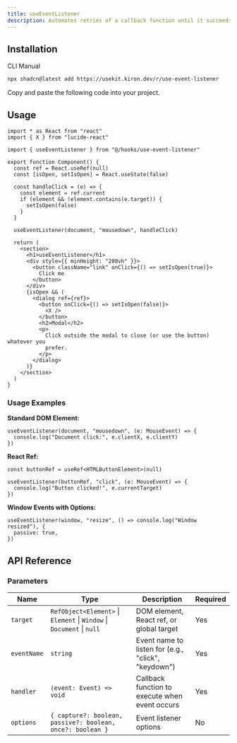 ```yaml
---
title: useEventListener
description: Automates retries of a callback function until it succeeds with useContinuousRetry.
---
```


## Installation

<Tabs defaultValue="cli">

<TabsList>
  <TabsTrigger value="cli">CLI</TabsTrigger>
  <TabsTrigger value="manual">Manual</TabsTrigger>
</TabsList>

<TabsContent value="cli">

```bash
npx shadcn@latest add https://usekit.kiron.dev/r/use-event-listener
```

</TabsContent>

<TabsContent value="manual">

<Steps>

<Step>Copy and paste the following code into your project.</Step>

<ComponentSource name="use-event-listener" />

</Steps>

</TabsContent>

</Tabs>

## Usage

```tsx {4, 17}
import * as React from "react"
import { X } from "lucide-react"

import { useEventListener } from "@/hooks/use-event-listener"

export function Component() {
  const ref = React.useRef(null)
  const [isOpen, setIsOpen] = React.useState(false)

  const handleClick = (e) => {
    const element = ref.current
    if (element && !element.contains(e.target)) {
      setIsOpen(false)
    }
  }

  useEventListener(document, "mousedown", handleClick)

  return (
    <section>
      <h1>useEventListener</h1>
      <div style={{ minHeight: "200vh" }}>
        <button className="link" onClick={() => setIsOpen(true)}>
          Click me
        </button>
      </div>
      {isOpen && (
        <dialog ref={ref}>
          <button onClick={() => setIsOpen(false)}>
            <X />
          </button>
          <h2>Modal</h2>
          <p>
            Click outside the modal to close (or use the button) whatever you
            prefer.
          </p>
        </dialog>
      )}
    </section>
  )
}
```

### Usage Examples

**Standard DOM Element:**

```tsx
useEventListener(document, "mousedown", (e: MouseEvent) => {
  console.log("Document click:", e.clientX, e.clientY)
})
```

**React Ref:**

```tsx
const buttonRef = useRef<HTMLButtonElement>(null)

useEventListener(buttonRef, "click", (e: MouseEvent) => {
  console.log("Button clicked!", e.currentTarget)
})
```

**Window Events with Options:**

```tsx
useEventListener(window, "resize", () => console.log("Window resized"), {
  passive: true,
})
```

## API Reference

### Parameters

| Name        | Type                                                                  | Description                                         | Required |
| ----------- | --------------------------------------------------------------------- | --------------------------------------------------- | -------- |
| `target`    | `RefObject<Element>` \| `Element` \| `Window` \| `Document` \| `null` | DOM element, React ref, or global target            | Yes      |
| `eventName` | `string`                                                              | Event name to listen for (e.g., "click", "keydown") | Yes      |
| `handler`   | `(event: Event) => void`                                              | Callback function to execute when event occurs      | Yes      |
| `options`   | `{ capture?: boolean, passive?: boolean, once?: boolean }`            | Event listener options                              | No       |
